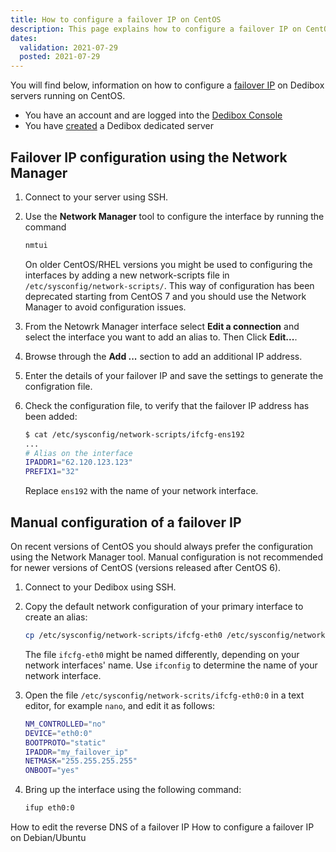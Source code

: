 ```yaml
---
title: How to configure a failover IP on CentOS 
description: This page explains how to configure a failover IP on CentOS.
dates:
  validation: 2021-07-29
  posted: 2021-07-29
---
```


You will find below, information on how to configure a [failover IP](/dedibox-network/ip-failover/concepts/#failover-ips) on Dedibox servers running on CentOS.

<Message type="requirement">

  - You have an account and are logged into the [Dedibox Console](https://console.online.net)
  - You have [created](/dedibox/dedicated-servers/how-to/order-a-server) a Dedibox dedicated server

</Message>

## Failover IP configuration using the Network Manager 

1. Connect to your server using SSH.

2. Use the **Network Manager** tool to configure the interface by running the command 

    ```sh 
    nmtui
    ```

    <Message type="note">

    On older CentOS/RHEL versions you might be used to configuring the interfaces by adding a new network-scripts file in `/etc/sysconfig/network-scripts/`. This way of configuration has been deprecated starting from CentOS 7 and you should use the Network Manager to avoid configuration issues. 

    </Message>

3. From the Netowrk Manager interface select **Edit a connection** and select the interface you want to add an alias to. Then Click **Edit...**.

4. Browse through the **Add ...** section to add an additional IP address. 

5. Enter the details of your failover IP and save the settings to generate the configration file. 

6. Check the configuration file, to verify that the failover IP address has been added: 

    ```sh 
    $ cat /etc/sysconfig/network-scripts/ifcfg-ens192
    ...
    # Alias on the interface
    IPADDR1="62.120.123.123"
    PREFIX1="32"
    ```

    <Message type="note">

    Replace `ens192` with the name of your network interface. 

    </Message>

## Manual configuration of a failover IP

<Message type="note">

On recent versions of CentOS you should always prefer the configuration using the Network Manager tool. Manual configuration is not recommended for newer versions of CentOS (versions released after CentOS 6). 

</Message>

1. Connect to your Dedibox using SSH.

2. Copy the default network configuration of your primary interface to create an alias: 

    ```sh 
    cp /etc/sysconfig/network-scripts/ifcfg-eth0 /etc/sysconfig/network-scrits/ifcfg-eth0:0
    ```

    <Message type="note">

    The file `ifcfg-eth0` might be named differently, depending on your network interfaces' name. Use `ifconfig` to determine the name of your network interface. 

    </Message>

3. Open the file `/etc/sysconfig/network-scrits/ifcfg-eth0:0` in a text editor, for example `nano`, and edit it as follows: 

    ```sh 
    NM_CONTROLLED="no"
    DEVICE="eth0:0"
    BOOTPROTO="static"
    IPADDR="my_failover_ip"
    NETMASK="255.255.255.255"
    ONBOOT="yes"
    ```

4. Bring up the interface using the following command: 

    ```sh 
    ifup eth0:0
    ```

<Navigation title="See Also">
  <PreviousButton to="/dedibox-network/ip-failover/how-to/configure-reverse-dns">How to edit the reverse DNS of a failover IP</PreviousButton>
  <NextButton to="/dedibox-network/ip-failover/how-to/configure-debian-ubuntu">How to configure a failover IP on Debian/Ubuntu</NextButton>
</Navigation>
